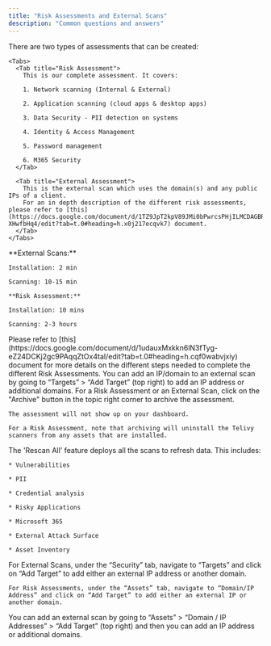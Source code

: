 ```yaml
---
title: "Risk Assessments and External Scans"
description: "Common questions and answers"
---
```


<AccordionGroup>
  <Accordion title="What Are Different Types Of Security Assessments I Can Create?">
    There are two types of assessments that can be created:

    <Tabs>
      <Tab title="Risk Assessment">
        This is our complete assessment. It covers:

        1. Network scanning (Internal & External)

        2. Application scanning (cloud apps & desktop apps)

        3. Data Security - PII detection on systems

        4. Identity & Access Management

        5. Password management

        6. M365 Security
      </Tab>

      <Tab title="External Assessment">
        This is the external scan which uses the domain(s) and any public IPs of a client.
        For an in depth description of the different risk assessments, please refer to [this](https://docs.google.com/document/d/1TZ9JpT2kpV89JMi0bPwrcsPHjILMCDAGBR-XHwfbHq4/edit?tab=t.0#heading=h.x0j217ecqvk7) document.
      </Tab>
    </Tabs>
  </Accordion>

  <Accordion title="What Are The Timelines For The Different Risk Assessments?">
    **External Scans:**

    Installation: 2 min

    Scanning: 10-15 min

    **Risk Assessment:**

    Installation: 10 mins

    Scanning: 2-3 hours
  </Accordion>

  <Accordion title="What Are The Different Steps Involved In Each Risk Assessment?">
    Please refer to [this](https://docs.google.com/document/d/1udauxMxkkn6lN3fTyg-eZ24DCKj2gc9PAqqZtOx4taI/edit?tab=t.0#heading=h.cqf0wabvjxiy) document for more details on the different steps needed to complete the different Risk Assessments.
  </Accordion>

  <Accordion title="How To Add An IP/Domain To An External Scan?">
    You can add an IP/domain to an external scan by going to “Targets” > “Add Target” (top right) to add an IP address or additional domains.
  </Accordion>

  <Accordion title="How Do I Delete Or Archive A Risk Assessment Or External Scan?">
    For a Risk Assessment or an External Scan, click on the "Archive" button in the topic right corner to archive the assessment.

    The assessment will not show up on your dashboard.

    For a Risk Assessment, note that archiving will uninstall the Telivy scanners from any assets that are installed.
  </Accordion>

  <Accordion title="What assets do 'Rescan All' feature scan again? ">
    The 'Rescan All' feature deploys all the scans to refresh data. This includes:

    * Vulnerabilities

    * PII

    * Credential analysis

    * Risky Applications

    * Microsoft 365

    * External Attack Surface

    * Asset Inventory
  </Accordion>

  <Accordion title="How Do I Add Multiple Domains To A Scan?">
    For External Scans, under the “Security” tab, navigate to “Targets” and click on “Add Target” to add either an external IP address or another domain.

    For Risk Assessments, under the “Assets” tab, navigate to “Domain/IP Address” and click on “Add Target” to add either an external IP or another domain.
  </Accordion>

  <Accordion title="How To Add An IP/Domain To A Risk Assessment?">
    You can add an external scan by going to “Assets” > “Domain / IP Addresses” > “Add Target” (top right) and then you can add an IP address or additional domains.
  </Accordion>
</AccordionGroup>